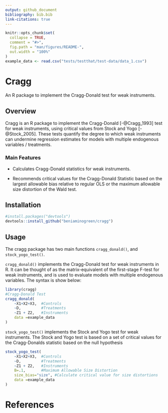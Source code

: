 ```yaml
---
output: github_document
bibliography: bib.bib
link-citations: true
---
```


```r
knitr::opts_chunk$set(
  collapse = TRUE,
  comment = "#>",
  fig.path = "man/figures/README-",
  out.width = "100%"
)
example_data <- read.csv("tests/testthat/test-data/data_1.csv")
```

# Cragg
An R package to implement the Cragg-Donald test for weak instruments.

## Overview
Cragg is an R package to implement the Cragg-Donald [-@Cragg_1993] test for weak instruments, using critical values from Stock and Yogo [-@Stock_2005].
These tests quantify the degree to which weak instruments can undermine regression estimates for models with multiple endogenous variables / treatments.

### Main Features

* Calculates Cragg-Donald statistics for weak instruments.

* Recommends critical values for the Cragg-Donald Statistic based on the largest allowable bias relative to regular OLS
  or the maximum allowable size distortion of the Wald test.

## Installation
```r
#install.packages("devtools")
devtools::install_github("beniaminogreen/cragg")
```

## Usage
The cragg package has two main functions `cragg_donald()`,  and `stock_yogo_test()`.

`cragg_donald()` implements the Cragg-Donald test for weak instruments in R. It can be thought of
as the matrix-equivalent of the first-stage F-test for weak instruments, and is used to evaluate models
with multiple endogenous variables.
The syntax is show below:

```r
library(cragg)
#Cragg-Donald Test
cragg_donald(
	~X1+X2+X3,	#Controls
	~D,			#Treatments
	~Z1 + Z2,	#Instruments
	data =example_data
)
```
`stock_yogo_test()` implements the Stock and Yogo test for weak instruments. The Stock and Yogo test is based on a set of critical values for the Cragg-Donalds statistic based on the null hypothesis

```r
stock_yogo_test(
	~X1+X2+X3,	#Controls
	~D,			#Treatments
	~Z1 + Z2,	#Instruments
	B=.1,		#Maximum Allowable Size Distortion
	size_bias="size", #Calculate critical value for size distortions
	data =example_data
)
```

# References
